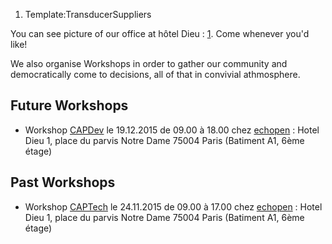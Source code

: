 # Template:TransducerSuppliers

You can see picture of our office at hôtel Dieu : [http://echopen.org/index.php?title=Workshop]. Come whenever you'd like!

We also organise Workshops in order to gather our community and democratically come to decisions, all of that in convivial athmosphere. 

==Future Workshops==
* Workshop [[CAPDev]] le 19.12.2015 de 09.00 à 18.00 chez [https://www.google.fr/maps/place/1+Parvis+Notre-Dame+-+Pl.+Jean-Paul+II,+75004+Paris-4E-Arrondissement/@48.8539541,2.346142,17z/data=!3m1!4b1!4m2!3m1!1s0x47e671e1a22a2c85:0xa21c95b447836ce8 echopen] : Hotel Dieu 1, place du parvis Notre Dame 75004 Paris (Batiment A1, 6ème étage)
==Past Workshops==
* Workshop [[CAPTech]] le 24.11.2015 de 09.00 à 17.00 chez [https://www.google.fr/maps/place/1+Parvis+Notre-Dame+-+Pl.+Jean-Paul+II,+75004+Paris-4E-Arrondissement/@48.8539541,2.346142,17z/data=!3m1!4b1!4m2!3m1!1s0x47e671e1a22a2c85:0xa21c95b447836ce8 echopen] : Hotel Dieu 1, place du parvis Notre Dame 75004 Paris (Batiment A1, 6ème étage)